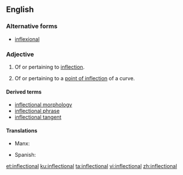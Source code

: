 ==English==

===Alternative forms===
* [[inflexional]]

===Adjective===
{{en-adj}}

# Of or pertaining to [[inflection]].
# {{context|mathematics|lang=en}} Of or pertaining to a [[point of inflection]] of a curve.

====Derived terms====
* [[inflectional morphology]]
* [[inflectional phrase]]
* [[inflectional tangent]]

====Translations====
{{trans-top}}
* Manx: {{t|gv|yn-filleydagh}}
{{trans-mid}}
* Spanish: {{t|es|flectivo}}
{{trans-bottom}}

[[et:inflectional]]
[[ku:inflectional]]
[[ta:inflectional]]
[[vi:inflectional]]
[[zh:inflectional]]